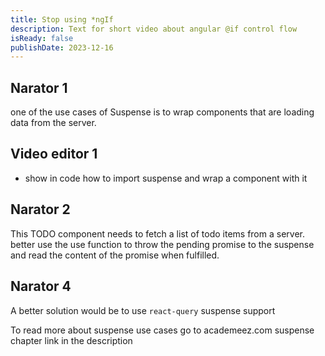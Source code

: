 ```yaml
---
title: Stop using *ngIf
description: Text for short video about angular @if control flow
isReady: false
publishDate: 2023-12-16
---
```


## Narator 1

one of the use cases of Suspense is to wrap components that are loading data from the server.

## Video editor 1

-   show in code how to import suspense and wrap a component with it

## Narator 2

This TODO component needs to fetch a list of todo items from a server.
better use the use function to throw the pending promise to the suspense and read the content of the promise when fulfilled.

## Narator 4

A better solution would be to use `react-query` suspense support

To read more about suspense use cases go to academeez.com suspense chapter
link in the description
